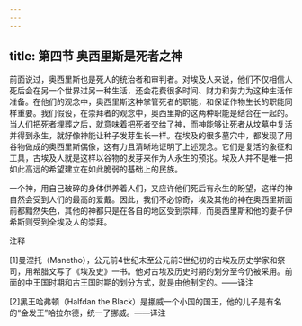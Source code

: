 ```yaml
---
---
---
```

title: 第四节 奥西里斯是死者之神
---




前面说过，奥西里斯也是死人的统治者和审判者。对埃及人来说，他们不仅相信人死后会在另一个世界过另一种生活，还会花费很多时间、财力和劳力为这种生活作准备。在他们的观念中，奥西里斯这种掌管死者的职能，和保证作物生长的职能同样重要。我们假设，在崇拜者的观念中，奥西里斯的这两种职能是结合在一起的。当人们把死者埋葬之后，就意味着把死者交给了神，而神能够让死者从坟墓中复活并得到永生，就好像神能让种子发芽生长一样。在埃及的很多墓穴中，都发现了用谷物做成的奥西里斯偶像，这有力且清晰地证明了上述观念。它们是复活的象征和工具，古埃及人就是这样以谷物的发芽来作为人永生的预兆。埃及人并不是唯一把如此高远的希望建立在如此脆弱的基础上的民族。

一个神，用自己破碎的身体供养着人们，又应许他们死后有永生的盼望，这样的神自然会受到人们的最高的爱戴。因此，我们不必惊奇，埃及其他的神在奥西里斯面前都黯然失色，其他的神都只是在各自的地区受到崇拜，而奥西里斯和他的妻子伊希斯则受到全埃及人的崇拜。

注释

[1]曼涅托（Manetho），公元前4世纪末至公元前3世纪初的古埃及历史学家和祭司，用希腊文写了《埃及史》一书。他对古埃及历史时期的划分至今仍被采用。前面的中王国时期和古王国时期的划分方式，就是由他制定的。——译注

[2]黑王哈弗顿（Halfdan the Black）是挪威一个小国的国王，他的儿子是有名的“金发王”哈拉尔德，统一了挪威。——译注